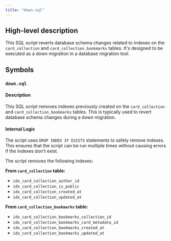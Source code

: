 ```yaml
---
title: "down.sql"
---
```


## High-level description
This SQL script reverts database schema changes related to indexes on the `card_collection` and `card_collection_bookmarks` tables. It's designed to be executed as a down migration in a database migration tool.

## Symbols
### `down.sql`
#### Description
This SQL script removes indexes previously created on the `card_collection` and `card_collection_bookmarks` tables. This is typically used to revert database schema changes during a down migration.

#### Internal Logic
The script uses `DROP INDEX IF EXISTS` statements to safely remove indexes. This ensures that the script can be run multiple times without causing errors if the indexes don't exist.

The script removes the following indexes:

**From `card_collection` table:**
* `idx_card_collection_author_id`
* `idx_card_collection_is_public`
* `idx_card_collection_created_at`
* `idx_card_collection_updated_at`

**From `card_collection_bookmarks` table:**
* `idx_card_collection_bookmarks_collection_id`
* `idx_card_collection_bookmarks_card_metadata_id`
* `idx_card_collection_bookmarks_created_at`
* `idx_card_collection_bookmarks_updated_at`
